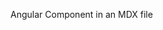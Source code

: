 
Angular Component in an MDX file

<CardComponent
  href="https://angular.dev/"
  title="Angular"
  body="Built with Angular. ❤️"
/>
